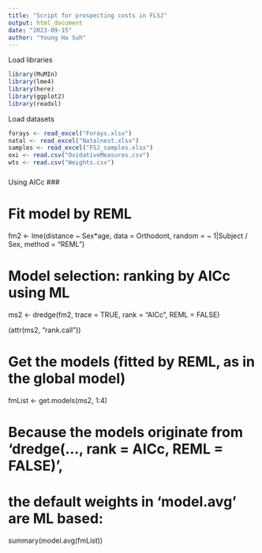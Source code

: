 ```yaml
---
title: "Script for prospecting costs in FLSJ"
output: html_document
date: "2023-09-15"
author: "Young Ha Suh"
---
```


Load libraries
```r
library(MuMIn)
library(lme4)
library(here)
library(ggplot2)
library(readxl)
```


Load datasets 
```r
forays <- read_excel("Forays.xlsx")
natal <- read_excel("Natalnest.xlsx")
samples <- read_excel("FSJ_samples.xlsx")
oxi <- read.csv("OxidativeMeasures.csv")
wts <- read.csv("Weights.csv")
```


### 
Using AICc
###

# Fit model by REML
fm2 <- lme(distance ~ Sex*age, data = Orthodont,
    random = ~ 1|Subject / Sex, method = "REML")

# Model selection: ranking by AICc using ML
ms2 <- dredge(fm2, trace = TRUE, rank = "AICc", REML = FALSE)

(attr(ms2, "rank.call"))

# Get the models (fitted by REML, as in the global model)
fmList <- get.models(ms2, 1:4)

# Because the models originate from 'dredge(..., rank = AICc, REML = FALSE)',
# the default weights in 'model.avg' are ML based:
summary(model.avg(fmList))

```r

```

